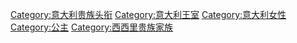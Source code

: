 [[Category:意大利贵族头衔|Category:意大利贵族头衔]]
[[Category:意大利王室|Category:意大利王室]]
[[Category:意大利女性|Category:意大利女性]]
[[Category:公主|Category:公主]]
[[Category:西西里贵族家族|Category:西西里贵族家族]]